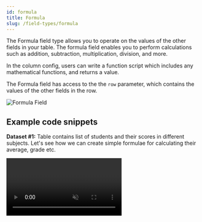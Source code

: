 ```yaml
---
id: formula
title: Formula
slug: /field-types/formula
---
```



The Formula field type allows you to operate on the values of the other fields in your table. The formula field enables you to perform calculations such as addition, subtraction, multiplication, division, and more.

In the column config, users can write a function script which includes any mathematical functions, and returns a value. 

The Formula field has access to the the `row` parameter, which contains the values of the other fields in the row.

<img src={formula1} alt="Formula Field" />


## Example code snippets

**Dataset #1:** Table contains list of students and their scores in different subjects.
Let's see how we can create simple formulae for calculating their average, grade etc.

<Video url={videoUrl} playing loop muted playsinline controls />

### Add numbers and find average
This field will calculate and store the aggregate score of the student.
- **Field Type**: Formula
- **Listener Fields**: The three score fields.
- **Output Field Type**: Number
- **Formula**: 

```js
const formula:Formula = async ({ row })=> {
    const sum = row.subject1 + row.subject2 + row.subject3
    const avg = sum/3
    return avg;
}
```

### Percentage
This field will calculate and store the percentage of the student.
- **Field Type**: Formula
- **Listener Fields**: The three score fields.
- **Output Field Type**: Percentage
- **Formula**: 
    ```js
    const formula:Formula = async ({ row })=> {
        const sum = row.subject1 + row.subject2 + row.subject3
        const avg = sum/3;
        const percentage = avg/100;
        return percentage
    }
    ```

### If-Then-Else
This field will calculate and store the grade of the student.
- **Field Type**: Formula
- **Listener Fields**: The three score fields.
- **Output Field Type**: Short Text
- **Formula**: 
```js
const formula:Formula = async ({ row })=> {
    const sum = row.subject1 + row.subject2 + row.subject3
    const avg = sum/3;
    if(avg>=90){
        return "O"
    }
    else if(avg>=80 && avg<90){
        return "A"
    }
    else if(avg>=70 && avg<80){
        return "B"
    }
    else if(avg>=60 && avg<70){
        return "C"
    }
    else if(avg>=50 && avg<60){
        return "D"
    }
    else if(avg>=40 && avg<50){
        return "E"
    }
    else{
        return "F"
    }
}
```

### Check for greater than, less than or equal to
This is a formula field which will calculate and store the result of the student, whether he passed or failed.
- **Field Type**: Formula
- **Listener Fields**: The three score fields.
- **Output Field Type**: Short Text
- **Formula**: 
```js
    const formula:Formula = async ({ row })=> {
        const avg = (row.subject1 + row.subject2 + row.subject3)/3
        return avg >= 40 ? "Pass" : "Fail"
    }
```
